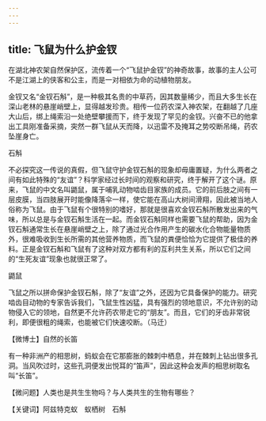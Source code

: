 ```yaml
---
---
---
```

title: 飞鼠为什么护金钗
---




在湖北神农架自然保护区，流传着一个“飞鼠护金钗”的神奇故事，故事的主人公可不是江湖上的侠客和公主，而是一对相依为命的动植物朋友。

金钗又名“金钗石斛”，是一种极其名贵的中草药，因其数量稀少，而且大多生长在深山老林的悬崖峭壁上，显得越发珍贵。相传一位药农深入神农架，在翻越了几座大山后，绑上绳索沿一处绝壁攀援而下，终于发现了罕见的金钗。兴奋不已的他拿出工具刚准备采摘，突然一群飞鼠从天而降，以迅雷不及掩耳之势咬断吊绳，药农坠崖身亡。

石斛



不必探究这一传说的真假，但飞鼠守护金钗石斛的现象却毋庸置疑，为什么两者之间有如此特殊的“友谊”？科学家经过长时间的观察和研究，终于解开了这个谜。原来，飞鼠的中文名叫鼯鼠，属于哺乳动物啮齿目家族的成员。它的前后肢之间有一层皮膜，当四肢展开时能像降落伞一样，使它能在高山大树间滑翔，因此被当地人俗称为飞鼠。由于飞鼠有个很特别的嗜好，那就是很喜欢金钗石斛所散发出来的气味，所以总是与金钗石斛生活在一起。而金钗石斛同样也需要飞鼠的帮助，因为金钗石斛通常生长在悬崖峭壁之上，除了通过光合作用产生的碳水化合物能量物质外，很难吸收到生长所需的其他营养物质，而飞鼠的粪便恰恰为它提供了极佳的养料。正是金钗石斛和飞鼠有了这种对双方都有利的互利共生关系，所以它们之间的“生死友谊”现象也就很正常了。

鼯鼠



飞鼠之所以拼命保护金钗石斛，除了“友谊”之外，还因为它具备保护的能力。研究啮齿目动物的专家告诉我们，飞鼠生性凶猛，具有强烈的领地意识，不允许别的动物侵入它的领地，自然更不允许药农带走它的“朋友”。而且，它们的牙齿非常锐利，即便很粗的绳索，也能被它们快速咬断。（马迁）





【微博士】自然的长笛

有一种非洲产的相思树，蚂蚁会在它那膨胀的棘刺中栖息，并在棘刺上钻出很多孔洞。当风吹过时，这些孔洞便发出悦耳的“笛声”，因此这种会发声的相思树取名叫“长笛”。

【微问题】人类也是共生生物吗？与人类共生的生物有哪些？

【关键词】阿兹特克蚁　蚁栖树　石斛